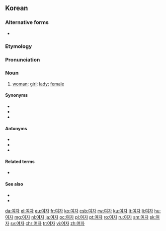 ==Korean==

===Alternative forms===
* {{ko-l|녀자}} {{qualifier|North Korea}}

===Etymology===
{{ko-etym-Sino|女|female|子|offspring}}

===Pronunciation===
{{ko-IPA}}

===Noun===
{{ko-noun|hanja=女子}}

# [[woman]]; [[girl]]; [[lady]]; [[female]]

====Synonyms====
* {{ko-l|계집||woman; girl}}
* {{ko-l|아내||wife}}
* {{ko-l|여성||yeoseong|female|女性}}

====Antonyms====
* {{ko-l|사내||man; husband}}
* {{ko-l|남자||namja|man, male|男子}}
* {{ko-l|남성||namseong|male|男性}}

====Related terms====
* {{ko-l|남녀||men and women|男女}}

====See also====
* {{ko-l|어른||adult}}
* {{ko-l|아이||child}}

[[da:여자]]
[[el:여자]]
[[eu:여자]]
[[fr:여자]]
[[ko:여자]]
[[csb:여자]]
[[rw:여자]]
[[ku:여자]]
[[lt:여자]]
[[li:여자]]
[[hu:여자]]
[[mg:여자]]
[[nl:여자]]
[[ja:여자]]
[[oc:여자]]
[[pl:여자]]
[[pt:여자]]
[[ro:여자]]
[[ru:여자]]
[[sm:여자]]
[[sk:여자]]
[[sv:여자]]
[[chr:여자]]
[[tr:여자]]
[[vi:여자]]
[[zh:여자]]